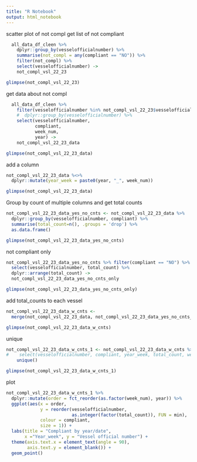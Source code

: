 ```yaml
---
title: "R Notebook"
output: html_notebook
---
```


scatter plot of not compl
get list of not compliant

```r
  all_data_df_cleen %>%
    dplyr::group_by(vesselofficialnumber) %>%
    summarise(not_compl = any(compliant == "NO")) %>%
    filter(not_compl) %>% 
    select(vesselofficialnumber) ->
    not_compl_vsl_22_23
```

```r
glimpse(not_compl_vsl_22_23)
```
  
  
  get data about not compl
```r
  all_data_df_cleen %>%
    filter(vesselofficialnumber %in% not_compl_vsl_22_23$vesselofficialnumber) %>%
    #  dplyr::group_by(vesselofficialnumber) %>%
    select(vesselofficialnumber,
           compliant,
           week_num,
           year) ->
    not_compl_vsl_22_23_data

glimpse(not_compl_vsl_22_23_data)
```  

add a column
```r
not_compl_vsl_22_23_data %<>%
  dplyr::mutate(year_week = paste0(year, "_", week_num))

glimpse(not_compl_vsl_22_23_data)
```

Group by count of multiple columns and get total counts
```r
not_compl_vsl_22_23_data_yes_no_cnts <- not_compl_vsl_22_23_data %>% 
  dplyr::group_by(vesselofficialnumber, compliant) %>% 
  summarise(total_count=n(), .groups = 'drop') %>%
  as.data.frame()

glimpse(not_compl_vsl_22_23_data_yes_no_cnts)
```

not compliant only
```r
not_compl_vsl_22_23_data_yes_no_cnts %>% filter(compliant == "NO") %>%
  select(vesselofficialnumber, total_count) %>%
  dplyr::arrange(total_count) ->
  not_compl_vsl_22_23_data_yes_no_cnts_only 

glimpse(not_compl_vsl_22_23_data_yes_no_cnts_only)

```

add total_counts to each vessel
```r
not_compl_vsl_22_23_data_w_cnts <- 
  merge(not_compl_vsl_22_23_data, not_compl_vsl_22_23_data_yes_no_cnts_only, all=T)

glimpse(not_compl_vsl_22_23_data_w_cnts)
```  

unique
```r
not_compl_vsl_22_23_data_w_cnts_1 <- not_compl_vsl_22_23_data_w_cnts %>% 
#    select(vesselofficialnumber, compliant, year_week, total_count, week_num, year) %>%
    unique()

glimpse(not_compl_vsl_22_23_data_w_cnts_1)
```

plot
```r
not_compl_vsl_22_23_data_w_cnts_1 %>% 
  dplyr::mutate(order = fct_reorder(as.factor(week_num), year)) %>% 
  ggplot(aes(x = order,
             y = reorder(vesselofficialnumber, 
                         as.integer(factor(total_count)), FUN = min), 
             colour = compliant, 
             size = 1)) + 
  labs(title = "Compliant by year/date",
       x ="Year_week", y = "Vessel official number") +
  theme(axis.text.x = element_text(angle = 90),
        axis.text.y = element_blank()) +
  geom_point()

```

